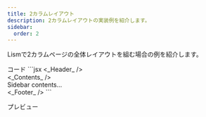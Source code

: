 ```yaml
---
title: 2カラムレイアウト
description: 2カラムレイアウトの実装例を紹介します。
sidebar:
  order: 2
---
```




Lismで2カラムページの全体レイアウトを組む場合の例を紹介します。

<Preview>
	<PreviewTitle>コード</PreviewTitle>
	<PreviewCode>
	```jsx
	<body>
		<Stack id='wrap' minH='100vh'>
			<_Header_ />
			<Container hasGutter size='m' py='50' fx='1'>
				<WithSide sideW='240px' minW='40em' g='50'>
					<main class="is--container">
						<_Contents_ />
					</main>
					<aside data-is-side class='is--container is--flow'>
						<div>Sidebar contents...</div>
					</aside>
				</WithSide>
			</Container>
			<_Footer_ />
		</Stack>
	</body>
	```
	</PreviewCode>
</Preview>

<PreviewTitle>プレビュー</PreviewTitle>
<PreviewFrame url='/demo/page-layout/two-columns/' />

